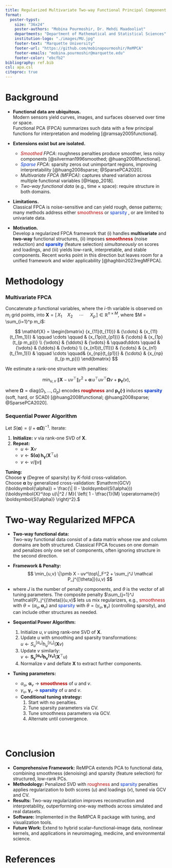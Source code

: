 ```yaml
---
title: Regularized Multivariate Two-way Functional Principal Component Analysis
format:
  poster-typst: 
    size: "36x24"
    poster-authors: "Mobina Pourmoshir, Dr. Mehdi Maadooliat"
    departments: "Department of Mathematical and Statistical Sciences"
    institution-logo: "./images/MU.jpg"
    footer-text: "Marquette University"
    footer-url: "https://github.com/mobinapourmoshir/ReMPCA"
    footer-emails: "mobina.pourmoshir@marquette.edu"
    footer-color: "ebcfb2"
bibliography: ref.bib
csl: apa.csl
citeproc: true
---
```


# Background

- **Functional data are ubiquitous.**  
  Modern sensors yield curves, images, and surfaces observed over time or space.  
  Functional PCA (FPCA) summarizes such data with a few principal functions for interpretation and modeling [@ramsay2005functional].

- **Extensions exist but are isolated.**
  - *<span style="color:#b30000;">Smoothed</span> FPCA*: roughness penalties produce smoother, less noisy components [@silverman1996smoothed; @huang2008functional].
  - *<span style="color:#0033cc;">Sparse</span> FPCA*: sparsity zeros out unimportant regions, improving interpretability [@huang2008sparse; @SparsePCA2020].
  - *Multivariate FPCA (MFPCA)*: captures shared variation across multiple functional variables [@Happ_2018].
  - *Two-way functional data* (e.g., time × space): require structure in both domains.

- **Limitations.**  
  Classical FPCA is noise-sensitive and can yield rough, dense patterns; many methods address either <span style="color:#b30000;">smoothness</span> or <span style="color:#0033cc;">sparsity</span> , or are limited to univariate data.

- **Motivation.**  
  Develop a regularized FPCA framework that (i) handles **multivariate** and **two-way** functional structures,  (ii) imposes **<span style="color:#b30000;">smoothness</span>** (noise reduction) and **<span style="color:#0033cc;">sparsity</span>** (feature selection) *simultaneously* on scores and loadings,  and (iii) yields low-rank, interpretable, and stable components.  Recent works point in this direction but leaves room for a unified framework and wider applicability [@haghbin2023regMFPCA].



# Methodology
### **Multivariate FPCA**

Concatenate $p$ functional variables, where the $i$-th variable is observed on $m_i$ grid points, into $\mathbf{X} = \big[\,{X_1}\quad X_2 \quad \; \cdots \; \quad{X_p}\,\big] \in\mathbb{R}^{n\times M}$, where $M = \sum_{i=1}^p m_i$:

$$
\mathbf{X} =
\begin{bmatrix}
{x_{11}(t_{11})} & {\cdots} & {x_{11}(t_{1m_1})} & \qquad \cdots \qquad & {x_{1p}(t_{p1})} & {\cdots} & {x_{1p}(t_{p m_p})} \\
{\vdots} & {\ddots} & {\vdots} & \qquad\ddots \qquad & {\vdots} &  {\ddots} & {\vdots} \\
{x_{n1}(t_{11})} & {\cdots} & {x_{n1}(t_{1m_1})} & \qquad \cdots \qquad& {x_{np}(t_{p1})} & {\cdots} & {x_{np}(t_{p m_p})}
\end{bmatrix}
$$


We estimate a rank-one structure with penalties:

$$
\min_{u,v}\;\|\boldsymbol{X}-uv^\top\|_F^2
+ \boldsymbol{\alpha}\, u^\top u v^\top \boldsymbol{\Omega} v
+ \boldsymbol{p_\gamma}(v),
$$

where $\boldsymbol{\Omega} = \mathrm{diag}(\Omega_1,\ldots,\Omega_p)$ encodes **<span style="color:#b30000;">roughness</span>** and $\boldsymbol{p_\gamma(\cdot)}$ induces **<span style="color:#0033cc;">sparsity</span>** (soft, hard, or SCAD) [@huang2008functional; @huang2008sparse; @SparsePCA2020].


### **Sequential Power Algorithm**

Let $S(\boldsymbol{\alpha}) = (I + \boldsymbol{\alpha} \boldsymbol{\Omega})^{-1}$. Iterate:

1. **Initialize:** $v$ via rank-one SVD of $\boldsymbol{X}$.
2. **Repeat:**  
   - $u \leftarrow \boldsymbol{X}v$  
   - $v \leftarrow \boldsymbol{S(\alpha)}\,\boldsymbol{h_\gamma}(\boldsymbol{X}^\top u)$  
   - $v \leftarrow v / \|v\|$

**Tuning:**  
Choose $\boldsymbol{\gamma}$ (Degree of sparsity) by $K$-fold cross-validation.  
Choose $\boldsymbol{\alpha}$ by generalized cross-validation: $\mathrm{GCV}(\boldsymbol{\alpha}) = \frac{\| (I - \boldsymbol{S(\alpha}))(\boldsymbol{X}^\top u)\|^2 / M}{ \left( 1 - \tfrac{1}{M} \operatorname{tr} \boldsymbol{S(\alpha)} \right)^2}.$



# Two-way Regularized MFPCA

- **Two-way functional data:**  
  Two-way functional data consist of a data matrix whose row and column domains are both structured. Classical FPCA focuses on one domain and penalizes only one set of components, often ignoring structure in the second direction.


- **Framework & Penalty:**  
  $$
  \min_{u,v} \|\pmb X - uv^\top\|_F^2 + 
    \sum_j^J \mathcal P_j^{[\theta]}(u,v)
  $$
- where $J$ is the number of penalty components, and $\theta$ is the vector of all tuning parameters. The composite penalty $\sum_{j=1}^J \mathcal{P}_j^{(\theta)}(u,v)$ lets us mix regularizers, e.g., <span style="color:#b30000;">smoothness</span> with $\theta=(\alpha_u,\boldsymbol{\alpha}_v)$ and <span style="color:#0033cc;">sparsity</span> with $\theta=(\gamma_u,\boldsymbol{\gamma}_v)$ (controlling sparsity), and can include other structures as needed.


- **Sequential Power Algorithm:**  
  1. Initialize $u, v$ using rank-one SVD of $\boldsymbol{X}$.  
  2. Update $u$ with smoothing and sparsity transformations:  
     $u \leftarrow S_u^{[\alpha_u]} h_u^{[\gamma_u]}(\boldsymbol{X}v)$  
  3. Update $v$ similarly:  
     $v \leftarrow \boldsymbol{S_v^{[\boldsymbol{\alpha}_v]} h_v^{[\boldsymbol{\gamma}_v]}}(\boldsymbol{X}^\top u)$  
  4. Normalize $v$ and deflate $\boldsymbol{X}$ to extract further components.
  
- **Tuning parameters:**  
  - $\alpha_u$, $\boldsymbol{\alpha}_v$ → **<span style="color:#b30000;">smoothness</span>** of $u$ and $v$.  
  - $\gamma_u$, $\boldsymbol{\gamma}_v$ → **<span style="color:#0033cc;">sparsity</span>** of $u$ and $v$.
  - **Conditional tuning strategy:**  
    1. Start with no penalties.  
    2. Tune sparsity parameters via CV.  
    3. Tune smoothness parameters via GCV.  
    4. Alternate until convergence.

<div style="height: 30px;"></div>

```{=typst}
#grid(
  columns: 4,
  gutter: 2pt,  // reduce spacing between images

  // Row 1
  image("images/True.svg", width: 2.5in),
  image("images/svd_Reconstructed.svg", width: 2.5in),
  image("images/Lasso_reconstructed.svg", width: 2.5in),
  image("images/u1plots.svg", width: 2.5in),

  // Row 2
  image("images/NoisyChessboard.svg", width: 2.5in),
  image("images/smooth_reconstructed.svg", width: 2.5in),
  image("images/pic.compress.svg", width: 2.5in),
  image("images/v1plots.svg", width: 2.5in),
)
```





# Conclusion 
- **Comprehensive Framework:** ReMPCA extends PCA to functional data, combining smoothness (denoising) and sparsity (feature selection) for structured, low-rank PCs.
- **Methodology:** Penalized SVD with <span style="color:#b30000;">roughness</span> and <span style="color:#0033cc;">sparsity</span> penalties applies regularization to both scores ($u$) and loadings ($v$), tuned via GCV and CV.
- **Results:** Two-way regularization improves reconstruction and interpretability, outperforming one-way methods across simulated and real datasets.
- **Software:** Implemented in the ReMPCA R package with tuning, and visualization tools.
- **Future Work:** Extend to hybrid scalar–functional–image data, nonlinear kernels, and applications in neuroimaging, medicine, and environmental science.
  

```{=typst}
#align(center,
  grid(
    columns: 1,
    row-gutter: 0pt,
    image("images/plot1.svg", width: 9in),
    image("images/plot2.svg", width: 9in),
    image("images/plot3.svg", width: 9in),
  )
)
```


# References
```{=typst}
#set text(size: 9pt)
```

